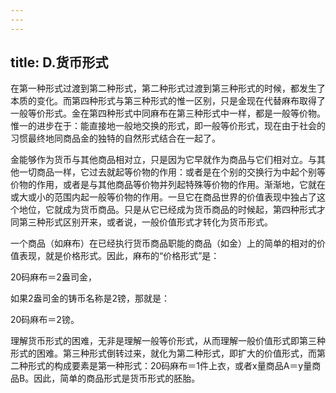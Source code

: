 ```yaml
---
---
---
```

title: D.货币形式
---






在第一种形式过渡到第二种形式，第二种形式过渡到第三种形式的时候，都发生了本质的变化。而第四种形式与第三种形式的惟一区别，只是金现在代替麻布取得了一般等价形式。金在第四种形式中同麻布在第三种形式中一样，都是一般等价物。惟一的进步在于：能直接地一般地交换的形式，即一般等价形式，现在由于社会的习惯最终地同商品金的独特的自然形式结合在一起了。

金能够作为货币与其他商品相对立，只是因为它早就作为商品与它们相对立。与其他一切商品一样，它过去就起等价物的作用：或者是在个别的交换行为中起个别等价物的作用，或者是与其他商品等价物并列起特殊等价物的作用。渐渐地，它就在或大或小的范围内起一般等价物的作用。一旦它在商品世界的价值表现中独占了这个地位，它就成为货币商品。只是从它已经成为货币商品的时候起，第四种形式才同第三种形式区别开来，或者说，一般价值形式才转化为货币形式。

一个商品（如麻布）在已经执行货币商品职能的商品（如金）上的简单的相对的价值表现，就是价格形式。因此，麻布的“价格形式”是：

20码麻布＝2盎司金，

如果2盎司金的铸币名称是2镑，那就是：

20码麻布＝2镑。

理解货币形式的困难，无非是理解一般等价形式，从而理解一般价值形式即第三种形式的困难。第三种形式倒转过来，就化为第二种形式，即扩大的价值形式，而第二种形式的构成要素是第一种形式：20码麻布＝1件上衣，或者x量商品A＝y量商品B。因此，简单的商品形式是货币形式的胚胎。